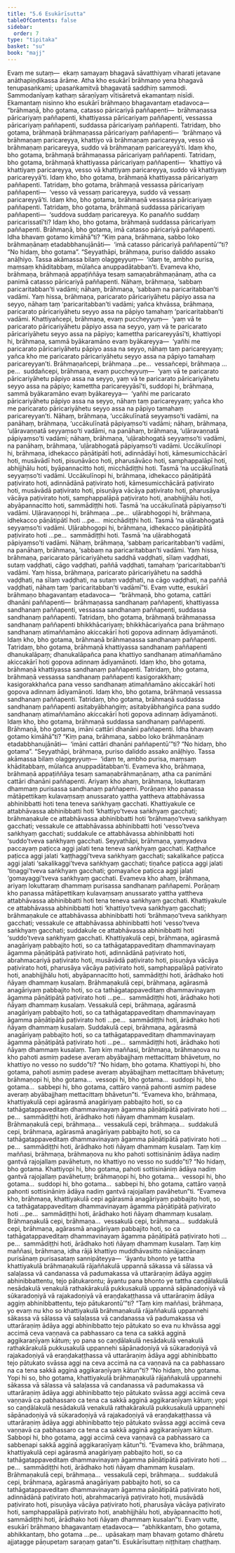 ```yaml
---
title: "5.6 Esukārīsutta"
tableOfContents: false
sidebar:
  order: 7
type: "tipitaka"
basket: "su"
book: "majj"
---
```



<DynamicBreadcrumb />

<Division number="436" book="majj">

<Paragraph number="1349" book="majj">
Evaṃ me sutaṃ—  ekaṃ samayaṃ bhagavā sāvatthiyaṃ viharati jetavane anāthapiṇḍikassa ārāme. Atha kho esukārī brāhmaṇo yena bhagavā tenupasaṅkami; upasaṅkamitvā bhagavatā saddhiṃ sammodi. Sammodanīyaṃ kathaṃ sāraṇīyaṃ vītisāretvā ekamantaṃ nisīdi. Ekamantaṃ nisinno kho esukārī brāhmaṇo bhagavantaṃ etadavoca—  “brāhmaṇā, bho gotama, catasso pāricariyā paññapenti—  brāhmaṇassa pāricariyaṃ paññapenti, khattiyassa pāricariyaṃ paññapenti, vessassa pāricariyaṃ paññapenti, suddassa pāricariyaṃ paññapenti. Tatridaṃ, bho gotama, brāhmaṇā brāhmaṇassa pāricariyaṃ paññapenti—  ‘brāhmaṇo vā brāhmaṇaṃ paricareyya, khattiyo vā brāhmaṇaṃ paricareyya, vesso vā brāhmaṇaṃ paricareyya, suddo vā brāhmaṇaṃ paricareyyā’ti. Idaṃ kho, bho gotama, brāhmaṇā brāhmaṇassa pāricariyaṃ paññapenti. Tatridaṃ, bho gotama, brāhmaṇā khattiyassa pāricariyaṃ paññapenti—  ‘khattiyo vā khattiyaṃ paricareyya, vesso vā khattiyaṃ paricareyya, suddo vā khattiyaṃ paricareyyā’ti. Idaṃ kho, bho gotama, brāhmaṇā khattiyassa pāricariyaṃ paññapenti. Tatridaṃ, bho gotama, brāhmaṇā vessassa pāricariyaṃ paññapenti—  ‘vesso vā vessaṃ paricareyya, suddo vā vessaṃ paricareyyā’ti. Idaṃ kho, bho gotama, brāhmaṇā vessassa pāricariyaṃ paññapenti. Tatridaṃ, bho gotama, brāhmaṇā suddassa pāricariyaṃ paññapenti—  ‘suddova suddaṃ paricareyya. Ko panañño suddaṃ paricarissatī’ti? Idaṃ kho, bho gotama, brāhmaṇā suddassa pāricariyaṃ paññapenti. Brāhmaṇā, bho gotama, imā catasso pāricariyā paññapenti. Idha bhavaṃ gotamo kimāhā”ti?
</Paragraph>

</Division>
<Division number="437" book="majj">

<Paragraph number="1350" book="majj">
“Kiṃ pana, brāhmaṇa, sabbo loko brāhmaṇānaṃ etadabbhanujānāti—  ‘imā catasso pāricariyā paññapentū’”ti? “No hidaṃ, bho gotama”. “Seyyathāpi, brāhmaṇa, puriso daliddo assako anāḷhiyo. Tassa akāmassa bilaṃ olaggeyyuṃ—  ‘idaṃ te, ambho purisa, maṃsaṃ khāditabbaṃ, mūlañca anuppadātabban’ti. Evameva kho, brāhmaṇa, brāhmaṇā appaṭiññāya tesaṃ samaṇabrāhmaṇānaṃ, atha ca panimā catasso pāricariyā paññapenti. Nāhaṃ, brāhmaṇa, ‘sabbaṃ paricaritabban’ti vadāmi; nāhaṃ, brāhmaṇa, ‘sabbaṃ na paricaritabban’ti vadāmi. Yaṃ hissa, brāhmaṇa, paricarato pāricariyāhetu pāpiyo assa na seyyo, nāhaṃ taṃ ‘paricaritabban’ti vadāmi; yañca khvāssa, brāhmaṇa, paricarato pāricariyāhetu seyyo assa na pāpiyo tamahaṃ ‘paricaritabban’ti vadāmi. Khattiyañcepi, brāhmaṇa, evaṃ puccheyyuṃ—  ‘yaṃ vā te paricarato pāricariyāhetu pāpiyo assa na seyyo, yaṃ vā te paricarato pāricariyāhetu seyyo assa na pāpiyo; kamettha paricareyyāsī’ti, khattiyopi hi, brāhmaṇa, sammā byākaramāno evaṃ byākareyya—  ‘yañhi me paricarato pāricariyāhetu pāpiyo assa na seyyo, nāhaṃ taṃ paricareyyaṃ; yañca kho me paricarato pāricariyāhetu seyyo assa na pāpiyo tamahaṃ paricareyyan’ti. Brāhmaṇañcepi, brāhmaṇa …pe…  vessañcepi, brāhmaṇa …pe…  suddañcepi, brāhmaṇa, evaṃ puccheyyuṃ—  ‘yaṃ vā te paricarato pāricariyāhetu pāpiyo assa na seyyo, yaṃ vā te paricarato pāricariyāhetu seyyo assa na pāpiyo; kamettha paricareyyāsī’ti, suddopi hi, brāhmaṇa, sammā byākaramāno evaṃ byākareyya—  ‘yañhi me paricarato pāricariyāhetu pāpiyo assa na seyyo, nāhaṃ taṃ paricareyyaṃ; yañca kho me paricarato pāricariyāhetu seyyo assa na pāpiyo tamahaṃ paricareyyan’ti. Nāhaṃ, brāhmaṇa, ‘uccākulīnatā seyyaṃso’ti vadāmi, na panāhaṃ, brāhmaṇa, ‘uccākulīnatā pāpiyaṃso’ti vadāmi; nāhaṃ, brāhmaṇa, ‘uḷāravaṇṇatā seyyaṃso’ti vadāmi, na panāhaṃ, brāhmaṇa, ‘uḷāravaṇṇatā pāpiyaṃso’ti vadāmi; nāhaṃ, brāhmaṇa, ‘uḷārabhogatā seyyaṃso’ti vadāmi, na panāhaṃ, brāhmaṇa, ‘uḷārabhogatā pāpiyaṃso’ti vadāmi.
</Paragraph>

</Division>
<Division number="438" book="majj">

<Paragraph number="1351" book="majj">
Uccākulīnopi hi, brāhmaṇa, idhekacco pāṇātipātī hoti, adinnādāyī hoti, kāmesumicchācārī hoti, musāvādī hoti, pisuṇāvāco hoti, pharusāvāco hoti, samphappalāpī hoti, abhijjhālu hoti, byāpannacitto hoti, micchādiṭṭhi hoti. Tasmā ‘na uccākulīnatā seyyaṃso’ti vadāmi. Uccākulīnopi hi, brāhmaṇa, idhekacco pāṇātipātā paṭivirato hoti, adinnādānā paṭivirato hoti, kāmesumicchācārā paṭivirato hoti, musāvādā paṭivirato hoti, pisuṇāya vācāya paṭivirato hoti, pharusāya vācāya paṭivirato hoti, samphappalāpā paṭivirato hoti, anabhijjhālu hoti, abyāpannacitto hoti, sammādiṭṭhi hoti. Tasmā ‘na uccākulīnatā pāpiyaṃso’ti vadāmi.
</Paragraph>

</Division>
<Division number="439" book="majj">

<Paragraph number="1352" book="majj">
Uḷāravaṇṇopi hi, brāhmaṇa …pe…  uḷārabhogopi hi, brāhmaṇa, idhekacco pāṇātipātī hoti …pe…  micchādiṭṭhi hoti. Tasmā ‘na uḷārabhogatā seyyaṃso’ti vadāmi. Uḷārabhogopi hi, brāhmaṇa, idhekacco pāṇātipātā paṭivirato hoti …pe…  sammādiṭṭhi hoti. Tasmā ‘na uḷārabhogatā pāpiyaṃso’ti vadāmi. Nāhaṃ, brāhmaṇa, ‘sabbaṃ paricaritabban’ti vadāmi, na panāhaṃ, brāhmaṇa, ‘sabbaṃ na paricaritabban’ti vadāmi. Yaṃ hissa, brāhmaṇa, paricarato pāricariyāhetu saddhā vaḍḍhati, sīlaṃ vaḍḍhati, sutaṃ vaḍḍhati, cāgo vaḍḍhati, paññā vaḍḍhati, tamahaṃ ‘paricaritabban’ti vadāmi. Yaṃ hissa, brāhmaṇa, paricarato pāricariyāhetu na saddhā vaḍḍhati, na sīlaṃ vaḍḍhati, na sutaṃ vaḍḍhati, na cāgo vaḍḍhati, na paññā vaḍḍhati, nāhaṃ taṃ ‘paricaritabban’ti vadāmī”ti.
</Paragraph>

</Division>
<Division number="440" book="majj">

<Paragraph number="1353" book="majj">
Evaṃ vutte, esukārī brāhmaṇo bhagavantaṃ etadavoca—  “brāhmaṇā, bho gotama, cattāri dhanāni paññapenti—  brāhmaṇassa sandhanaṃ paññapenti, khattiyassa sandhanaṃ paññapenti, vessassa sandhanaṃ paññapenti, suddassa sandhanaṃ paññapenti. Tatridaṃ, bho gotama, brāhmaṇā brāhmaṇassa sandhanaṃ paññapenti bhikkhācariyaṃ; bhikkhācariyañca pana brāhmaṇo sandhanaṃ atimaññamāno akiccakārī hoti gopova adinnaṃ ādiyamānoti. Idaṃ kho, bho gotama, brāhmaṇā brāhmaṇassa sandhanaṃ paññapenti. Tatridaṃ, bho gotama, brāhmaṇā khattiyassa sandhanaṃ paññapenti dhanukalāpaṃ; dhanukalāpañca pana khattiyo sandhanaṃ atimaññamāno akiccakārī hoti gopova adinnaṃ ādiyamānoti. Idaṃ kho, bho gotama, brāhmaṇā khattiyassa sandhanaṃ paññapenti. Tatridaṃ, bho gotama, brāhmaṇā vessassa sandhanaṃ paññapenti kasigorakkhaṃ; kasigorakkhañca pana vesso sandhanaṃ atimaññamāno akiccakārī hoti gopova adinnaṃ ādiyamānoti. Idaṃ kho, bho gotama, brāhmaṇā vessassa sandhanaṃ paññapenti. Tatridaṃ, bho gotama, brāhmaṇā suddassa sandhanaṃ paññapenti asitabyābhaṅgiṃ; asitabyābhaṅgiñca pana suddo sandhanaṃ atimaññamāno akiccakārī hoti gopova adinnaṃ ādiyamānoti. Idaṃ kho, bho gotama, brāhmaṇā suddassa sandhanaṃ paññapenti. Brāhmaṇā, bho gotama, imāni cattāri dhanāni paññapenti. Idha bhavaṃ gotamo kimāhā”ti?
</Paragraph>

</Division>
<Division number="441" book="majj">

<Paragraph number="1354" book="majj">
“Kiṃ pana, brāhmaṇa, sabbo loko brāhmaṇānaṃ etadabbhanujānāti—  ‘imāni cattāri dhanāni paññapentū’”ti? “No hidaṃ, bho gotama”. “Seyyathāpi, brāhmaṇa, puriso daliddo assako anāḷhiyo. Tassa akāmassa bilaṃ olaggeyyuṃ—  ‘idaṃ te, ambho purisa, maṃsaṃ khāditabbaṃ, mūlañca anuppadātabban’ti. Evameva kho, brāhmaṇa, brāhmaṇā appaṭiññāya tesaṃ samaṇabrāhmaṇānaṃ, atha ca panimāni cattāri dhanāni paññapenti. Ariyaṃ kho ahaṃ, brāhmaṇa, lokuttaraṃ dhammaṃ purisassa sandhanaṃ paññapemi. Porāṇaṃ kho panassa mātāpettikaṃ kulavaṃsaṃ anussarato yattha yattheva attabhāvassa abhinibbatti hoti tena teneva saṅkhyaṃ gacchati. Khattiyakule ce attabhāvassa abhinibbatti hoti ‘khattiyo’tveva saṅkhyaṃ gacchati; brāhmaṇakule ce attabhāvassa abhinibbatti hoti ‘brāhmaṇo’tveva saṅkhyaṃ gacchati; vessakule ce attabhāvassa abhinibbatti hoti ‘vesso’tveva saṅkhyaṃ gacchati; suddakule ce attabhāvassa abhinibbatti hoti ‘suddo’tveva saṅkhyaṃ gacchati. Seyyathāpi, brāhmaṇa, yaṃyadeva paccayaṃ paṭicca aggi jalati tena teneva saṅkhyaṃ gacchati. Kaṭṭhañce paṭicca aggi jalati ‘kaṭṭhaggi’tveva saṅkhyaṃ gacchati; sakalikañce paṭicca aggi jalati ‘sakalikaggi’tveva saṅkhyaṃ gacchati; tiṇañce paṭicca aggi jalati ‘tiṇaggi’tveva saṅkhyaṃ gacchati; gomayañce paṭicca aggi jalati ‘gomayaggi’tveva saṅkhyaṃ gacchati. Evameva kho ahaṃ, brāhmaṇa, ariyaṃ lokuttaraṃ dhammaṃ purisassa sandhanaṃ paññapemi. Porāṇaṃ kho panassa mātāpettikaṃ kulavaṃsaṃ anussarato yattha yattheva attabhāvassa abhinibbatti hoti tena teneva saṅkhyaṃ gacchati.
</Paragraph>

<Paragraph number="1355" book="majj">
Khattiyakule ce attabhāvassa abhinibbatti hoti ‘khattiyo’tveva saṅkhyaṃ gacchati; brāhmaṇakule ce attabhāvassa abhinibbatti hoti ‘brāhmaṇo’tveva saṅkhyaṃ gacchati; vessakule ce attabhāvassa abhinibbatti hoti ‘vesso’tveva saṅkhyaṃ gacchati; suddakule ce attabhāvassa abhinibbatti hoti ‘suddo’tveva saṅkhyaṃ gacchati.
</Paragraph>

<Paragraph number="1356" book="majj">
Khattiyakulā cepi, brāhmaṇa, agārasmā anagāriyaṃ pabbajito hoti, so ca tathāgatappaveditaṃ dhammavinayaṃ āgamma pāṇātipātā paṭivirato hoti, adinnādānā paṭivirato hoti, abrahmacariyā paṭivirato hoti, musāvādā paṭivirato hoti, pisuṇāya vācāya paṭivirato hoti, pharusāya vācāya paṭivirato hoti, samphappalāpā paṭivirato hoti, anabhijjhālu hoti, abyāpannacitto hoti, sammādiṭṭhi hoti, ārādhako hoti ñāyaṃ dhammaṃ kusalaṃ.
</Paragraph>

<Paragraph number="1357" book="majj">
Brāhmaṇakulā cepi, brāhmaṇa, agārasmā anagāriyaṃ pabbajito hoti, so ca tathāgatappaveditaṃ dhammavinayaṃ āgamma pāṇātipātā paṭivirato hoti …pe…  sammādiṭṭhi hoti, ārādhako hoti ñāyaṃ dhammaṃ kusalaṃ.
</Paragraph>

<Paragraph number="1358" book="majj">
Vessakulā cepi, brāhmaṇa, agārasmā anagāriyaṃ pabbajito hoti, so ca tathāgatappaveditaṃ dhammavinayaṃ āgamma pāṇātipātā paṭivirato hoti …pe…  sammādiṭṭhi hoti, ārādhako hoti ñāyaṃ dhammaṃ kusalaṃ.
</Paragraph>

<Paragraph number="1359" book="majj">
Suddakulā cepi, brāhmaṇa, agārasmā anagāriyaṃ pabbajito hoti, so ca tathāgatappaveditaṃ dhammavinayaṃ āgamma pāṇātipātā paṭivirato hoti …pe…  sammādiṭṭhi hoti, ārādhako hoti ñāyaṃ dhammaṃ kusalaṃ.
</Paragraph>

</Division>
<Division number="442" book="majj">

<Paragraph number="1360" book="majj">
Taṃ kiṃ maññasi, brāhmaṇa, brāhmaṇova nu kho pahoti asmiṃ padese averaṃ abyābajjhaṃ mettacittaṃ bhāvetuṃ, no khattiyo no vesso no suddo”ti? “No hidaṃ, bho gotama. Khattiyopi hi, bho gotama, pahoti asmiṃ padese averaṃ abyābajjhaṃ mettacittaṃ bhāvetuṃ; brāhmaṇopi hi, bho gotama…  vessopi hi, bho gotama…  suddopi hi, bho gotama…  sabbepi hi, bho gotama, cattāro vaṇṇā pahonti asmiṃ padese averaṃ abyābajjhaṃ mettacittaṃ bhāvetun”ti. “Evameva kho, brāhmaṇa, khattiyakulā cepi agārasmā anagāriyaṃ pabbajito hoti, so ca tathāgatappaveditaṃ dhammavinayaṃ āgamma pāṇātipātā paṭivirato hoti …pe…  sammādiṭṭhi hoti, ārādhako hoti ñāyaṃ dhammaṃ kusalaṃ.
</Paragraph>

<Paragraph number="1361" book="majj">
Brāhmaṇakulā cepi, brāhmaṇa…  vessakulā cepi, brāhmaṇa…  suddakulā cepi, brāhmaṇa, agārasmā anagāriyaṃ pabbajito hoti, so ca tathāgatappaveditaṃ dhammavinayaṃ āgamma pāṇātipātā paṭivirato hoti …pe…  sammādiṭṭhi hoti, ārādhako hoti ñāyaṃ dhammaṃ kusalaṃ.
</Paragraph>

</Division>
<Division number="443" book="majj">

<Paragraph number="1362" book="majj">
Taṃ kiṃ maññasi, brāhmaṇa, brāhmaṇova nu kho pahoti sottisināniṃ ādāya nadiṃ gantvā rajojallaṃ pavāhetuṃ, no khattiyo no vesso no suddo”ti? “No hidaṃ, bho gotama. Khattiyopi hi, bho gotama, pahoti sottisināniṃ ādāya nadiṃ gantvā rajojallaṃ pavāhetuṃ; brāhmaṇopi hi, bho gotama…  vessopi hi, bho gotama…  suddopi hi, bho gotama…  sabbepi hi, bho gotama, cattāro vaṇṇā pahonti sottisināniṃ ādāya nadiṃ gantvā rajojallaṃ pavāhetun”ti. “Evameva kho, brāhmaṇa, khattiyakulā cepi agārasmā anagāriyaṃ pabbajito hoti, so ca tathāgatappaveditaṃ dhammavinayaṃ āgamma pāṇātipātā paṭivirato hoti …pe…  sammādiṭṭhi hoti, ārādhako hoti ñāyaṃ dhammaṃ kusalaṃ.
</Paragraph>

<Paragraph number="1363" book="majj">
Brāhmaṇakulā cepi, brāhmaṇa…  vessakulā cepi, brāhmaṇa…  suddakulā cepi, brāhmaṇa, agārasmā anagāriyaṃ pabbajito hoti, so ca tathāgatappaveditaṃ dhammavinayaṃ āgamma pāṇātipātā paṭivirato hoti …pe…  sammādiṭṭhi hoti, ārādhako hoti ñāyaṃ dhammaṃ kusalaṃ.
</Paragraph>

</Division>
<Division number="444" book="majj">

<Paragraph number="1364" book="majj">
Taṃ kiṃ maññasi, brāhmaṇa, idha rājā khattiyo muddhāvasitto nānājaccānaṃ purisānaṃ purisasataṃ sannipāteyya—  ‘āyantu bhonto ye tattha khattiyakulā brāhmaṇakulā rājaññakulā uppannā sākassa vā sālassa vā salaḷassa vā candanassa vā padumakassa vā uttarāraṇiṃ ādāya aggiṃ abhinibbattentu, tejo pātukarontu; āyantu pana bhonto ye tattha caṇḍālakulā nesādakulā venakulā rathakārakulā pukkusakulā uppannā sāpānadoṇiyā vā sūkaradoṇiyā vā rajakadoṇiyā vā eraṇḍakaṭṭhassa vā uttarāraṇiṃ ādāya aggiṃ abhinibbattentu, tejo pātukarontū’”ti?
</Paragraph>

<Paragraph number="1365" book="majj">
“Taṃ kiṃ maññasi, brāhmaṇa, yo evaṃ nu kho so khattiyakulā brāhmaṇakulā rājaññakulā uppannehi sākassa vā sālassa vā salaḷassa vā candanassa vā padumakassa vā uttarāraṇiṃ ādāya aggi abhinibbatto tejo pātukato so eva nu khvāssa aggi accimā ceva vaṇṇavā ca pabhassaro ca tena ca sakkā agginā aggikaraṇīyaṃ kātuṃ; yo pana so caṇḍālakulā nesādakulā venakulā rathakārakulā pukkusakulā uppannehi sāpānadoṇiyā vā sūkaradoṇiyā vā rajakadoṇiyā vā eraṇḍakaṭṭhassa vā uttarāraṇiṃ ādāya aggi abhinibbatto tejo pātukato svāssa aggi na ceva accimā na ca vaṇṇavā na ca pabhassaro na ca tena sakkā agginā aggikaraṇīyaṃ kātun”ti? “No hidaṃ, bho gotama. Yopi hi so, bho gotama, khattiyakulā brāhmaṇakulā rājaññakulā uppannehi sākassa vā sālassa vā salaḷassa vā candanassa vā padumakassa vā uttarāraṇiṃ ādāya aggi abhinibbatto tejo pātukato svāssa aggi accimā ceva vaṇṇavā ca pabhassaro ca tena ca sakkā agginā aggikaraṇīyaṃ kātuṃ; yopi so caṇḍālakulā nesādakulā venakulā rathakārakulā pukkusakulā uppannehi sāpānadoṇiyā vā sūkaradoṇiyā vā rajakadoṇiyā vā eraṇḍakaṭṭhassa vā uttarāraṇiṃ ādāya aggi abhinibbatto tejo pātukato svāssa aggi accimā ceva vaṇṇavā ca pabhassaro ca tena ca sakkā agginā aggikaraṇīyaṃ kātuṃ. Sabbopi hi, bho gotama, aggi accimā ceva vaṇṇavā ca pabhassaro ca sabbenapi sakkā agginā aggikaraṇīyaṃ kātun”ti.
</Paragraph>

<Paragraph number="1366" book="majj">
“Evameva kho, brāhmaṇa, khattiyakulā cepi agārasmā anagāriyaṃ pabbajito hoti, so ca tathāgatappaveditaṃ dhammavinayaṃ āgamma pāṇātipātā paṭivirato hoti …pe…  sammādiṭṭhi hoti, ārādhako hoti ñāyaṃ dhammaṃ kusalaṃ. Brāhmaṇakulā cepi, brāhmaṇa…  vessakulā cepi, brāhmaṇa…  suddakulā cepi, brāhmaṇa, agārasmā anagāriyaṃ pabbajito hoti, so ca tathāgatappaveditaṃ dhammavinayaṃ āgamma pāṇātipātā paṭivirato hoti, adinnādānā paṭivirato hoti, abrahmacariyā paṭivirato hoti, musāvādā paṭivirato hoti, pisuṇāya vācāya paṭivirato hoti, pharusāya vācāya paṭivirato hoti, samphappalāpā paṭivirato hoti, anabhijjhālu hoti, abyāpannacitto hoti, sammādiṭṭhi hoti, ārādhako hoti ñāyaṃ dhammaṃ kusalan”ti.
</Paragraph>

<Paragraph number="1367" book="majj">
Evaṃ vutte, esukārī brāhmaṇo bhagavantaṃ etadavoca—  “abhikkantaṃ, bho gotama, abhikkantaṃ, bho gotama …pe…  upāsakaṃ maṃ bhavaṃ gotamo dhāretu ajjatagge pāṇupetaṃ saraṇaṃ gatan”ti.

</Paragraph>
</Division>

<Paragraph number="1368" type="center" book="majj">
Esukārīsuttaṃ niṭṭhitaṃ chaṭṭhaṃ.
</Paragraph>